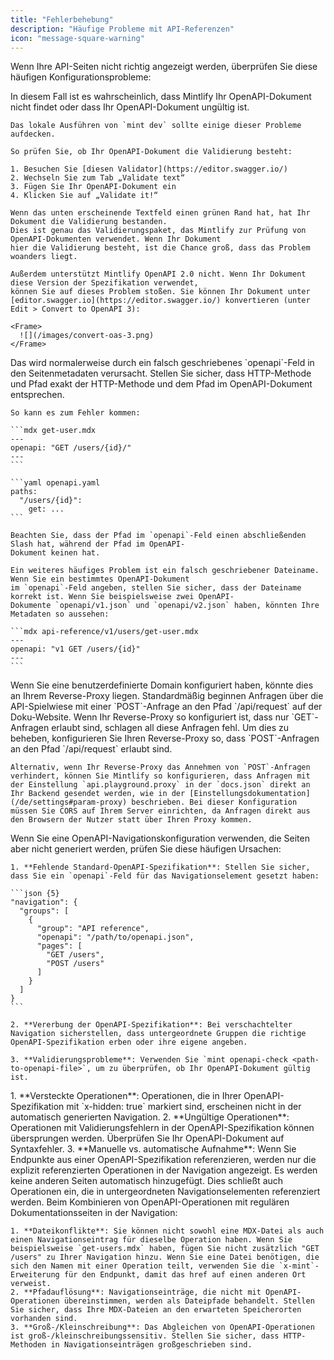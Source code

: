 ```yaml
---
title: "Fehlerbehebung"
description: "Häufige Probleme mit API-Referenzen"
icon: "message-square-warning"
---
```


Wenn Ihre API-Seiten nicht richtig angezeigt werden, überprüfen Sie diese häufigen Konfigurationsprobleme:

<AccordionGroup>
  <Accordion title="Alle meine OpenAPI-Seiten sind komplett leer">
    In diesem Fall ist es wahrscheinlich, dass Mintlify Ihr OpenAPI-Dokument nicht findet
    oder dass Ihr OpenAPI-Dokument ungültig ist.

    Das lokale Ausführen von `mint dev` sollte einige dieser Probleme aufdecken.

    So prüfen Sie, ob Ihr OpenAPI-Dokument die Validierung besteht:

    1. Besuchen Sie [diesen Validator](https://editor.swagger.io/)
    2. Wechseln Sie zum Tab „Validate text“
    3. Fügen Sie Ihr OpenAPI-Dokument ein
    4. Klicken Sie auf „Validate it!“

    Wenn das unten erscheinende Textfeld einen grünen Rand hat, hat Ihr Dokument die Validierung bestanden.
    Dies ist genau das Validierungspaket, das Mintlify zur Prüfung von OpenAPI-Dokumenten verwendet. Wenn Ihr Dokument
    hier die Validierung besteht, ist die Chance groß, dass das Problem woanders liegt.

    Außerdem unterstützt Mintlify OpenAPI 2.0 nicht. Wenn Ihr Dokument diese Version der Spezifikation verwendet,
    können Sie auf dieses Problem stoßen. Sie können Ihr Dokument unter [editor.swagger.io](https://editor.swagger.io/) konvertieren (unter Edit > Convert to OpenAPI 3):

    <Frame>
      ![](/images/convert-oas-3.png)
    </Frame>
  </Accordion>

  <Accordion title="Eine meiner OpenAPI-Seiten ist komplett leer">
    Das wird normalerweise durch ein falsch geschriebenes `openapi`-Feld in den Seitenmetadaten verursacht. Stellen Sie sicher,
    dass HTTP-Methode und Pfad exakt der HTTP-Methode und dem Pfad im OpenAPI-Dokument entsprechen.

    So kann es zum Fehler kommen:

    ```mdx get-user.mdx
    ---
    openapi: "GET /users/{id}/"
    ---
    ```

    ```yaml openapi.yaml
    paths:
      "/users/{id}":
        get: ...
    ```

    Beachten Sie, dass der Pfad im `openapi`-Feld einen abschließenden Slash hat, während der Pfad im OpenAPI-
    Dokument keinen hat.

    Ein weiteres häufiges Problem ist ein falsch geschriebener Dateiname. Wenn Sie ein bestimmtes OpenAPI-Dokument
    im `openapi`-Feld angeben, stellen Sie sicher, dass der Dateiname korrekt ist. Wenn Sie beispielsweise zwei OpenAPI-
    Dokumente `openapi/v1.json` und `openapi/v2.json` haben, könnten Ihre Metadaten so aussehen:

    ```mdx api-reference/v1/users/get-user.mdx
    ---
    openapi: "v1 GET /users/{id}"
    ---
    ```
  </Accordion>

  <Accordion title="Anfragen aus der API-Spielwiese funktionieren nicht">
    Wenn Sie eine benutzerdefinierte Domain konfiguriert haben, könnte dies an Ihrem Reverse-Proxy liegen. Standardmäßig
    beginnen Anfragen über die API-Spielwiese mit einer `POST`-Anfrage an den Pfad
    `/api/request` auf der Doku-Website. Wenn Ihr Reverse-Proxy so konfiguriert ist, dass nur `GET`-
    Anfragen erlaubt sind, schlagen all diese Anfragen fehl. Um dies zu beheben, konfigurieren Sie Ihren Reverse-Proxy so,
    dass `POST`-Anfragen an den Pfad `/api/request` erlaubt sind.

    Alternativ, wenn Ihr Reverse-Proxy das Annehmen von `POST`-Anfragen verhindert, können Sie Mintlify so konfigurieren, dass Anfragen mit der Einstellung `api.playground.proxy` in der `docs.json` direkt an Ihr Backend gesendet werden, wie in der [Einstellungsdokumentation](/de/settings#param-proxy) beschrieben. Bei dieser Konfiguration müssen Sie CORS auf Ihrem Server einrichten, da Anfragen direkt aus den Browsern der Nutzer statt über Ihren Proxy kommen.
  </Accordion>

  <Accordion title="OpenAPI-Navigationseinträge generieren keine Seiten">
    Wenn Sie eine OpenAPI-Navigationskonfiguration verwenden, die Seiten aber nicht generiert werden, prüfen Sie diese häufigen Ursachen:

    1. **Fehlende Standard-OpenAPI-Spezifikation**: Stellen Sie sicher, dass Sie ein `openapi`-Feld für das Navigationselement gesetzt haben:

    ```json {5}
    "navigation": {
      "groups": [
        {
          "group": "API reference",
          "openapi": "/path/to/openapi.json",
          "pages": [
            "GET /users",
            "POST /users"
          ]
        }
      ]
    }
    ```

    2. **Vererbung der OpenAPI-Spezifikation**: Bei verschachtelter Navigation sicherstellen, dass untergeordnete Gruppen die richtige OpenAPI-Spezifikation erben oder ihre eigene angeben.

    3. **Validierungsprobleme**: Verwenden Sie `mint openapi-check <path-to-openapi-file>`, um zu überprüfen, ob Ihr OpenAPI-Dokument gültig ist.
  </Accordion>

  <Accordion title="Einige OpenAPI-Operationen erscheinen in der Navigation, andere nicht">
    1. **Versteckte Operationen**: Operationen, die in Ihrer OpenAPI-Spezifikation mit `x-hidden: true` markiert sind, erscheinen nicht in der automatisch generierten Navigation.
    2. **Ungültige Operationen**: Operationen mit Validierungsfehlern in der OpenAPI-Spezifikation können übersprungen werden. Überprüfen Sie Ihr OpenAPI-Dokument auf Syntaxfehler.
    3. **Manuelle vs. automatische Aufnahme**: Wenn Sie Endpunkte aus einer OpenAPI-Spezifikation referenzieren, werden nur die explizit referenzierten Operationen in der Navigation angezeigt. Es werden keine anderen Seiten automatisch hinzugefügt. Dies schließt auch Operationen ein, die in untergeordneten Navigationselementen referenziert werden.
  </Accordion>

  <Accordion title="Gemischte Navigation (OpenAPI- und MDX-Seiten) funktioniert nicht korrekt">
    Beim Kombinieren von OpenAPI-Operationen mit regulären Dokumentationsseiten in der Navigation:

    1. **Dateikonflikte**: Sie können nicht sowohl eine MDX-Datei als auch einen Navigationseintrag für dieselbe Operation haben. Wenn Sie beispielsweise `get-users.mdx` haben, fügen Sie nicht zusätzlich "GET /users" zu Ihrer Navigation hinzu. Wenn Sie eine Datei benötigen, die sich den Namen mit einer Operation teilt, verwenden Sie die `x-mint`-Erweiterung für den Endpunkt, damit das href auf einen anderen Ort verweist.
    2. **Pfadauflösung**: Navigationseinträge, die nicht mit OpenAPI-Operationen übereinstimmen, werden als Dateipfade behandelt. Stellen Sie sicher, dass Ihre MDX-Dateien an den erwarteten Speicherorten vorhanden sind.
    3. **Groß-/Kleinschreibung**: Das Abgleichen von OpenAPI-Operationen ist groß-/kleinschreibungssensitiv. Stellen Sie sicher, dass HTTP-Methoden in Navigationseinträgen großgeschrieben sind.
  </Accordion>
</AccordionGroup>
